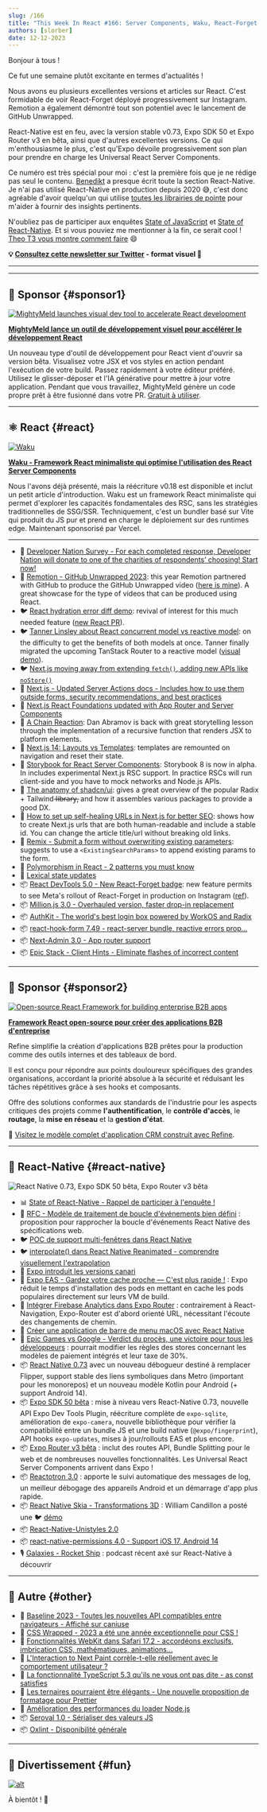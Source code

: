 ```yaml
---
slug: /166
title: "This Week In React #166: Server Components, Waku, React-Forget, React-Native, Expo, Million, Remotion, Next.js, Storybook, Remix, AuthKit, Expo Router, Reactotron, Unistyles, Skia, SEO, CSS, Oxlint..."
authors: [slorber]
date: 12-12-2023
---
```


Bonjour à tous !

Ce fut une semaine plutôt excitante en termes d'actualités !

Nous avons eu plusieurs excellentes versions et articles sur React. C'est formidable de voir React-Forget déployé progressivement sur Instagram. Remotion a également démontré tout son potentiel avec le lancement de GitHub Unwrapped.

React-Native est en feu, avec la version stable v0.73, Expo SDK 50 et Expo Router v3 en bêta, ainsi que d'autres excellentes versions. Ce qui m'enthousiasme le plus, c'est qu'Expo dévoile progressivement son plan pour prendre en charge les Universal React Server Components.

Ce numéro est très spécial pour moi : c'est la première fois que je ne rédige pas seul le contenu. [Benedikt](https://twitter.com/bndkt) a presque écrit toute la section React-Native. Je n'ai pas utilisé React-Native en production depuis 2020 😅, c'est donc agréable d'avoir quelqu'un qui utilise [toutes les librairies de pointe](https://github.com/bndkt/sharemystack) pour m'aider à fournir des insights pertinents.

N'oubliez pas de participer aux enquêtes [State of JavaScript](https://stateofjs.com/en-US) et [State of React-Native](https://stateofreactnative.com/). Et si vous pouviez me mentionner à la fin, ce serait cool ! [Theo T3 vous montre comment faire](https://youtube.com/clip/UgkxDdNASo6xNS710ODcjMx0WW4HtTxIYbrA?si=G0rAnDKOQwHqh_ED) 😄

<!-- truncate -->

**💡 [Consultez cette newsletter sur Twitter](https://slo.im/thread) - format visuel 🎨**

---


<Support />

---

## 💸 Sponsor {#sponsor1}

[![MightyMeld launches visual dev tool to accelerate React development](/emails/issues/166/mightymeldthisweekinreact.jpg)](https://www.mightymeld.com/?utm_source=thisweekinreact&utm_medium=newsletter&utm_campaign=1&utm_content=top)

**[MightyMeld lance un outil de développement visuel pour accélérer le développement React](https://www.mightymeld.com/?utm_source=thisweekinreact&utm_medium=newsletter&utm_campaign=1&utm_content=top)**

Un nouveau type d'outil de développement pour React vient d'ouvrir sa version bêta. Visualisez votre JSX et vos styles en action pendant l'exécution de votre build. Passez rapidement à votre éditeur préféré. Utilisez le glisser-déposer et l'IA générative pour mettre à jour votre application. Pendant que vous travaillez, MightyMeld génère un code propre prêt à être fusionné dans votre PR. [Gratuit à utiliser](https://www.mightymeld.com/?utm_source=thisweekinreact&utm_medium=newsletter&utm_campaign=1&utm_content=body).

---

## ⚛️ React {#react}

[![Waku](/emails/issues/166/waku.jpg)](https://waku.gg/blog/introducing-waku)

[**Waku - Framework React minimaliste qui optimise l'utilisation des React Server Components**](https://waku.gg/blog/introducing-waku)

Nous l'avons déjà présenté, mais la réécriture v0.18 est disponible et inclut un petit article d'introduction.
Waku est un framework React minimaliste qui permet d'explorer les capacités fondamentales des RSC, sans les stratégies traditionnelles de SSG/SSR. Techniquement, c'est un bundler basé sur Vite qui produit du JS pur et prend en charge le déploiement sur des runtimes edge. Maintenant sponsorisé par Vercel.

---

- 💸 [Developer Nation Survey - For each completed response, Developer Nation will donate to one of the charities of respondents’ choosing! Start now!](https://developereconomics.net/?member_id=thisweekinreact&utm_medium=nl_ad2)
- 🍿 [Remotion - GitHub Unwrapped 2023](https://githubunwrapped.com/): this year Remotion partnered with GitHub to produce the GitHub Unwrapped video ([here is mine](https://twitter.com/sebastienlorber/status/1734622460547342693)). A great showcase for the type of videos that can be produced using React.
- 🐦 [React hydration error diff demo](https://twitter.com/samijaber_/status/1734332721634099282): revival of interest for this much needed feature ([new React PR](https://github.com/facebook/react/pull/27808)).
- 🐦 [Tanner Linsley about React concurrent model vs reactive model](https://twitter.com/tannerlinsley/status/1732474127712481371): on the difficulty to get the benefits of both models at once. Tanner finally migrated the upcoming TanStack Router to a reactive model ([visual demo](https://x.com/aryan__deora/status/1733164876170764409)).
- 🐦 [Next.js moving away from extending `fetch()`, adding new APIs like `noStore()`](https://twitter.com/leeerob/status/1733154383410684148)
- 📖 [Next.js - Updated Server Actions docs - Includes how to use them outside forms, security recommendations, and best practices](https://nextjs.org/docs/app/building-your-application/data-fetching/server-actions-and-mutations)
- 📖 [Next.js React Foundations updated with App Router and Server Components](https://nextjs.org/learn/react-foundations)
- 📜 [A Chain Reaction](https://overreacted.io/a-chain-reaction/): Dan Abramov is back with great storytelling lesson through the implementation of a recursive function that renders JSX to platform elements.
- 📜 [Next.js 14: Layouts vs Templates](https://www.builder.io/blog/nextjs-14-layouts-templates): templates are remounted on navigation and reset their state.
- 📜 [Storybook for React Server Components](https://storybook.js.org/blog/storybook-react-server-components/): Storybook 8 is now in alpha. In includes experimental Next.js RSC support. In practice RSCs will run client-side and you have to mock networks and Node.js APIs.
- 📜 [The anatomy of shadcn/ui](https://manupa.dev/blog/anatomy-of-shadcn-ui): gives a great overview of the popular Radix + Tailwind l̶i̶b̶r̶a̶r̶y̶, and how it assembles various packages to provide a good DX.
- 📜 [How to set up self-healing URLs in Next.js for better SEO](https://mikebifulco.com/posts/self-healing-urls-nextjs-seo): shows how to create Next.js urls that are both human-readable and include a stable id. You can change the article title/url without breaking old links.
- 📜 [Remix - Submit a form without overwriting existing parameters](https://www.jacobparis.com/content/existing-params): suggests to use a `<ExistingSearchParams>` to append existing params to the form.
- 📜 [Polymorphism in React - 2 patterns you must know](https://www.bekk.christmas/post/2023/01/polymorphism-in-react)
- 📜 [Lexical state updates](https://dio.la/article/lexical-state-updates)
- 📦 [React DevTools 5.0 - New React-Forget badge](https://github.com/facebook/react/pull/27759): new feature permits to see Meta's rollout of React-Forget in production on Instagram ([ref](https://twitter.com/sebastienlorber/status/1734607171030303186)).
- 📦 [Million.js 3.0 - Overhauled version, faster drop-in replacement](https://million.dev/blog/million-3)
- 📦 [AuthKit - The world's best login box powered by WorkOS and Radix](https://www.authkit.com/)
- 📦 [react-hook-form 7.49 - react-server bundle, reactive errors prop...](https://github.com/react-hook-form/react-hook-form/releases/tag/v7.49.0)
- 📦 [Next-Admin 3.0 - App router support](https://github.com/premieroctet/next-admin/releases/tag/%40premieroctet%2Fnext-admin%403.0.0)
- 📦 [Epic Stack - Client Hints - Eliminate flashes of incorrect content](https://github.com/epicweb-dev/client-hints)

<SubscribeFormEmbed placement="middle" />

---

## 💸 Sponsor {#sponsor2}

[![Open-source React Framework for building enterprise B2B apps](/emails/issues/166/about.jpg)](https://s.refine.dev/github-repo)

**[Framework React open-source pour créer des applications B2B d'entreprise](https://s.refine.dev/github-repo)**

Refine simplifie la création d'applications B2B prêtes pour la production comme des outils internes et des tableaux de bord.

Il est conçu pour répondre aux points douloureux spécifiques des grandes organisations, accordant la priorité absolue à la sécurité et réduisant les tâches répétitives grâce à ses hooks et composants.

Offre des solutions conformes aux standards de l'industrie pour les aspects critiques des projets comme **l'authentification**, le **contrôle d'accès**, le **routage**, la **mise en réseau** et la **gestion d'état**.

🌱 [Visitez le modèle complet d'application CRM construit avec Refine](https://s.refine.dev/crm-app).

---

## 📱 React-Native {#react-native}

![React Native 0.73, Expo SDK 50 bêta, Expo Router v3 bêta](/emails/issues/166/rnheader.jpg)

- 📊 [State of React-Native - Rappel de participer à l'enquête !](https://survey.stateofreactnative.com/)
- 🚧 [RFC - Modèle de traitement de boucle d'événements bien défini](https://github.com/react-native-community/discussions-and-proposals/pull/744) : proposition pour rapprocher la boucle d'événements React Native des spécifications web.
- 🐦 [POC de support multi-fenêtres dans React Native](https://x.com/o_kwasniewski/status/1734198386612388263)
- 🐦 [interpolate() dans React Native Reanimated - comprendre visuellement l'extrapolation](https://x.com/kacperkapusciak/status/1732794213371097491)
- 📖 [Expo introduit les versions canari](https://docs.expo.dev/versions/latest/#canary-releases)
- 📜 [Expo EAS - Gardez votre cache proche — C'est plus rapide !](https://expo.dev/changelog/2023/12-07-cocoapods-cache#how-to-speed-up-cocoapods) : Expo réduit le temps d'installation des pods en mettant en cache les pods populaires directement sur leurs VM de build.
- 📜 [Intégrer Firebase Analytics dans Expo Router](https://tinybytelabs.com/blog/integrate-firebase-analytics-to-expo-router) : contrairement à React-Navigation, Expo-Router est d'abord orienté URL, nécessitant l'écoute des changements de chemin.
- 📜 [Créer une application de barre de menu macOS avec React Native](https://www.oskarkwasniewski.dev/blog/create-react-native-macos-menubar-app)
- 📜 [Epic Games vs Google - Verdict du procès, une victoire pour tous les développeurs](https://www.epicgames.com/site/en-US/news/epic-v-google-trial-verdict-a-win-for-all-developers) : pourrait modifier les règles des stores concernant les modèles de paiement intégrés et leur taxe de 30%.
- 📦 [React Native 0.73](https://reactnative.dev/blog/2023/12/06/0.73-debugging-improvements-stable-symlinks) avec un nouveau débogueur destiné à remplacer Flipper, support stable des liens symboliques dans Metro (important pour les monorepos) et un nouveau modèle Kotlin pour Android (+ support Android 14).
- 📦 [Expo SDK 50 bêta](https://expo.dev/changelog/2023/12-12-sdk-50-beta) : mise à niveau vers React-Native 0.73, nouvelle API Expo Dev Tools Plugin, réécriture complète de `expo-sqlite`, amélioration de `expo-camera`, nouvelle bibliothèque pour vérifier la compatibilité entre un bundle JS et une build native (`@expo/fingerprint`), API hooks `expo-updates`, mises à jour/rollouts EAS et plus encore.
- 📦 [Expo Router v3 bêta](https://blog.expo.dev/expo-router-v3-beta-is-now-available-eab52baf1e3e) : inclut des routes API, Bundle Splitting pour le web et de nombreuses nouvelles fonctionnalités. Les Universal React Server Components arrivent dans Expo !
- 📦 [Reactotron 3.0](https://shift.infinite.red/announcing-reactotron-3-0-934b5a221bda) : apporte le suivi automatique des messages de log, un meilleur débogage des appareils Android et un démarrage d'app plus rapide.
- 📦 [React Native Skia - Transformations 3D](https://github.com/Shopify/react-native-skia/pull/2033) : William Candillon a posté une 🐦 [démo](https://x.com/wcandillon/status/1733972374930837776)
- 📦 [React-Native-Unistyles 2.0](https://reactnativeunistyles.vercel.app/)
- 📦 [react-native-permissions 4.0 - Support iOS 17, Android 14](https://github.com/zoontek/react-native-permissions/releases/tag/4.0.0)
- 🎙️ [Galaxies - Rocket Ship](https://podcast.galaxies.dev/) : podcast récent axé sur React-Native à découvrir

---

## 🔀 Autre {#other}

- 📜 [Baseline 2023 - Toutes les nouvelles API compatibles entre navigateurs - Affiché sur caniuse](https://web.dev/blog/baseline2023)
- 📜 [CSS Wrapped - 2023 a été une année exceptionnelle pour CSS !](https://developer.chrome.com/blog/css-wrapped-2023)
- 📜 [Fonctionnalités WebKit dans Safari 17.2 - accordéons exclusifs, imbrication CSS, mathématiques, animations...](https://webkit.org/blog/14787/webkit-features-in-safari-17-2/)
- 📜 [L'Interaction to Next Paint corrèle-t-elle réellement avec le comportement utilisateur ?](https://www.speedcurve.com/blog/INP-user-experience-correlation/)
- 📜 [La fonctionnalité TypeScript 5.3 qu'ils ne vous ont pas dite - as const satisfies](https://www.totaltypescript.com/the-typescript-5-3-feature-they-didn-t-tell-you-about)
- 📜 [Les ternaires pourraient être élégants - Une nouvelle proposition de formatage pour Prettier](https://pedrocattori.dev/blog/ternaries-could-be-beautiful)
- 📜 [Amélioration des performances du loader Node.js](https://sentry.engineering/blog/improving-nodejs-loader-performance)
- 📦 [Seroval 1.0 - Sérialiser des valeurs JS](https://github.com/lxsmnsyc/seroval)
- 📦 [Oxlint - Disponibilité générale](https://oxc-project.github.io/blog/2023-12-12-announcing-oxlint.html)

---

## 🤭 Divertissement {#fun}

[![alt](/emails/issues/166/meme.jpg)](https://twitter.com/sebastienlorber/status/1733126141915906550)

À bientôt ! 👋